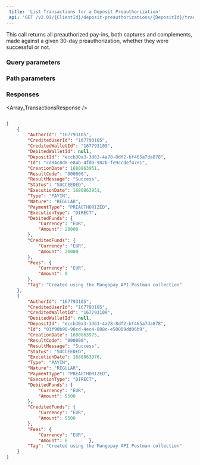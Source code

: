 ```yaml
---  
 title: 'List Transactions for a Deposit Preauthorization'  
 api: 'GET /v2.01/{ClientId}/deposit-preauthorizations/{DepositId}/transactions '  
---  
```


  

This call returns all preauthorized pay-ins, both captures and complements, made against a given 30-day preauthorization, whether they were successful or not.  

### Query parameters  

<Status />  

<ResultCode />  

<BeforeDate1 />  

<AfterDate1 />  

### Path parameters  

<DepositId />  

### Responses  

<AccordionGroup><Accordion title="200 ">  

<Array_TransactionsResponse /></Accordion></AccordionGroup>  

<ResponseExample>  

```json 200   

[
    {
        "AuthorId": "167793105",
        "CreditedUserId": "167793105",
        "CreditedWalletId": "167793109",
        "DebitedWalletId": null,
        "DepositId": "eccb30a3-3d63-4a78-8df2-bf465a7da878",
        "Id": "cd84c8d8-e84b-4fd0-982b-fe9ccdef47e1",
        "CreationDate": 1680863951,
        "ResultCode": "000000",
        "ResultMessage": "Success",
        "Status": "SUCCEEDED",
        "ExecutionDate": 1680863951,
        "Type": "PAYIN",
        "Nature": "REGULAR",
        "PaymentType": "PREAUTHORIZED",
        "ExecutionType": "DIRECT",
        "DebitedFunds": {
            "Currency": "EUR",
            "Amount": 20000
        },
        "CreditedFunds": {
            "Currency": "EUR",
            "Amount": 20000
        },
        "Fees": {
            "Currency": "EUR",
            "Amount": 0
        },
        "Tag": "Created using the Mangopay API Postman collection"
    },
    {
        "AuthorId": "167793105",
        "CreditedUserId": "167793105",
        "CreditedWalletId": "167793109",
        "DebitedWalletId": null,
        "DepositId": "eccb30a3-3d63-4a78-8df2-bf465a7da878",
        "Id": "01f90b90-90cd-4ec4-888c-e50009dd06b9",
        "CreationDate": 1680863975,
        "ResultCode": "000000",
        "ResultMessage": "Success",
        "Status": "SUCCEEDED",
        "ExecutionDate": 1680863976,
        "Type": "PAYIN",
        "Nature": "REGULAR",
        "PaymentType": "PREAUTHORIZED",
        "ExecutionType": "DIRECT",
        "DebitedFunds": {
            "Currency": "EUR",
            "Amount": 5500
        },
        "CreditedFunds": {
            "Currency": "EUR",
            "Amount": 5500
        },
        "Fees": {
            "Currency": "EUR",
            "Amount": 0        },
        "Tag": "Created using the Mangopay API Postman collection"
    }
]  

 ```  

</ResponseExample>
